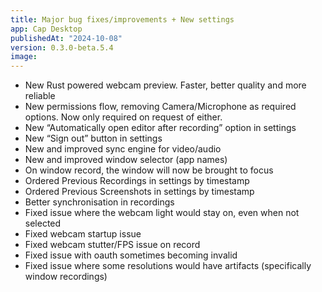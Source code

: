 ```yaml
---
title: Major bug fixes/improvements + New settings
app: Cap Desktop
publishedAt: "2024-10-08"
version: 0.3.0-beta.5.4
image:
---
```


- New Rust powered webcam preview. Faster, better quality and more reliable
- New permissions flow, removing Camera/Microphone as required options. Now only required on request of either.
- New “Automatically open editor after recording” option in settings
- New “Sign out” button in settings
- New and improved sync engine for video/audio
- New and improved window selector (app names)
- On window record, the window will now be brought to focus
- Ordered Previous Recordings in settings by timestamp
- Ordered Previous Screenshots in settings by timestamp
- Better synchronisation in recordings
- Fixed issue where the webcam light would stay on, even when not selected
- Fixed webcam startup issue
- Fixed webcam stutter/FPS issue on record
- Fixed issue with oauth sometimes becoming invalid
- Fixed issue where some resolutions would have artifacts (specifically window recordings)

